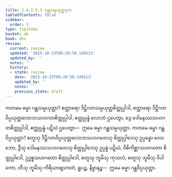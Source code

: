 ```yaml
---
title: 2.4.2.5.3 ဂန္ထသမ္ပယုတ္တဒုက
tableOfContents: false
sidebar:
  order: 3
type: tipitaka
basket: ab
book: dhs
review:
  current: review
  updated: '2025-10-23T09:20:50.149513'
  updated_by: ''
  notes: ''
  history:
  - state: review
    date: '2025-10-23T09:20:50.149513'
    updated_by: ''
    notes: ''
    previous_state: draft
---
```



<ReviewStatus review={frontmatter.review} showDetails={true} />

<HypothesisAnnotation frontmatter={frontmatter} />

<DynamicBreadcrumb />

<Division number="1493" book="dhs" e="ch" v="29" p="282">

<Paragraph number="2204" book="dhs">
ကတမေ ဓမ္မာ ဂန္ထသမ္ပယုတ္တာ? စတ္တာရော ဒိဋ္ဌိဂတသမ္ပယုတ္တစိတ္တုပ္ပါဒါ, စတ္တာရော ဒိဋ္ဌိဂတဝိပ္ပယုတ္တလောဘသဟဂတစိတ္တုပ္ပါဒါ, ဧတ္ထုပ္ပန္နံ လောဘံ ဌပေတွာ, ဒွေ ဒေါမနဿသဟဂတစိတ္တုပ္ပါဒါ, ဧတ္ထုပ္ပန္နံ ပဋိဃံ ဌပေတွာ—  ဣမေ ဓမ္မာ ဂန္ထသမ္ပယုတ္တာ.
</Paragraph>

</Division>
<Division number="1494" book="dhs" e="ch" v="29" p="282">

<Paragraph number="2205" book="dhs">
ကတမေ ဓမ္မာ ဂန္ထဝိပ္ပယုတ္တာ? စတူသု ဒိဋ္ဌိဂတဝိပ္ပယုတ္တလောဘသဟဂတေသု စိတ္တုပ္ပါဒေသု ဥပ္ပန္နော လောဘော, ဒွီသု ဒေါမနဿသဟဂတေသု စိတ္တုပ္ပါဒေသု ဥပ္ပန္နံ ပဋိဃံ, ဝိစိကိစ္ဆာသဟဂတော စိတ္တုပ္ပါဒေါ, ဥဒ္ဓစ္စသဟဂတော စိတ္တုပ္ပါဒေါ, စတူသု ဘူမီသု ကုသလံ, စတူသု ဘူမီသု ဝိပါကော, တီသု ဘူမီသု ကိရိယာဗျာကတံ, ရူပဉ္စ, နိဗ္ဗာနဉ္စ—  ဣမေ ဓမ္မာ ဂန္ထဝိပ္ပယုတ္တာ.
</Paragraph>
</Division>